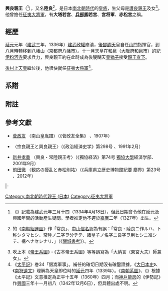 {{東亞男性歷史人物
|名稱 =興良親王
|身份 =日本[[親王_(東亞)|親王]]
|國家 =[[日本|大和王朝]]
|時代 =[[南北朝時代_(日本)|南北朝時代]]
|姓 =（無）
|名 =興良
|封爵 =[[親王|親王]]
|出生日期 =[[嘉曆|嘉曆]]元年（1326年）
|逝世日期 =不詳
|父親 = [[護良親王|護良親王]]
|母親 = {{link-ja|北畠師重|北畠師重}}女
|經歷 =[[征夷大將軍|征夷大將軍]]
}}
{{Japanese|japanese=興良親王|kana=おきよししんのう|romaji=Okiyoshi shin nō}}
'''興良親王'''（{{bd|1326年||？}}<ref>《{{link-ja|南方紀傳|南方紀伝}}》記載為建武元年三月十四（1334年4月18日），但此日期會令他在延元及興國年間的活動產生疑問。學者{{link-ja|安井久善|安井久善}}推定他不遲於[[嘉曆|嘉曆]]二年（1327年）出生。</ref>），又名'''陸良'''<ref>{{link-ja|天野信景|天野信景}}的《[[南朝紹運圖|南朝紹運圖]]》作「常良」、[[中山信名|中山信名]]認為有誤：「常良・陸良ニ作ルハ、{{link-ja|滿良親王|満良親王|常陸親王}}ト称シタマヒシ、常陸ノ二字ヲ分チテ、諸皇子ノ名字ニ良字ヲ用ヒシニ准シテ、構ヘナセシナリ、」（《[[關城書考|關城書考]]》）。</ref>，是日本[[南北朝時代_(日本)|南北朝時代]]的[[皇族|皇族]]，生父母是[[護良親王|護良親王]]及{{link-ja|北畠師重|北畠師重}}女<ref>吹上本《[[帝王系圖|帝王系圖]]》・《古本帝王系圖》等等誤寫為「大納言（東宮大夫）師兼女」。</ref>。他曾擔任[[征夷大將軍|征夷大將軍]]，有'''大塔若宮'''、'''[[兵部省|兵部卿]]若宮'''、'''宮将軍'''、'''赤松宮'''之稱。

== 經歷 ==
[[延元|延元]]元年（[[建武_(後醍醐天皇)|建武]]三年，1336年）[[建武政權|建武政權]]崩潰，[[後醍醐天皇|後醍醐天皇]]自任[[比叡山|山門]]指揮官，到八月時轉移到八幡山（[[京都府|京都府]][[八幡市|八幡市]]）。十一月天皇在[[和泉國|和泉]]{{link-ja|槙尾山|槇尾山|卷尾山}}（[[大阪府|大阪府]][[和泉市|和泉市]]）的[[紀伊国|紀伊]][[粉河寺|粉河寺]]要求兵力，興良親王約在此時成為後醍醐天皇[[猶子|猶子]]接受[[親王宣下|親王宣下]]。

[[後村上天皇|後村上天皇]]繼位後，他很快就任[[征夷大将軍|征夷大将軍]]<ref>《[[太平記|太平記]]》巻34「銀嵩軍事」。補任的確切日期沒有確鑿證據，《[[大日本史|大日本史]]》、《[[南狩遺文|南狩遺文]]》理解為天皇即位時的[[延元|延元]]四年（1339年）。《[[南朝系圖|南朝系圖]]》、《{{link-ja|系圖纂要|系図纂要}}》根據《太平記》文意推定為正平十五年（1360年）四月；而[[神戶良政|神戶能房]]的《伊勢記》作[[興國_(後村上天皇)|興國]]三年十一月初八（1342年12月6日），但具體出處不明。</ref>。

==系譜==
{{日本皇室南北朝}}

==附註==
{{reflist}}

== 參考文獻 ==
* [[菅政友|菅政友]] 〈南山皇胤譜〉（《菅政友全集》 {{link-ja|國書刊行會|国書刊行会}}、1907年）
* {{link-ja|安井久善|安井久善}} 〈宗良親王と興良親王〉（《政治経済史学》第298号 {{link-ja|政治經濟史學會|政治経済史学会|日本政治經濟史學研究所}}、1991年2月）
* [[新井孝重|新井孝重]] 〈興良・常陸親王考〉（《獨協経済》第74号 [[獨協大學|獨協大學]]経済学部、2001年9月）
* [[前田徹|前田徹]] 〈観応の擾乱と赤松則祐〉（《兵庫県立歴史博物館紀要 塵界》第23号 {{link-ja|兵庫縣立歷史博物館|兵庫県立歴史博物館}}、2012年）

{{start box|width=auto}}
{{s-mil}}
|-
{{s-before|[[成良親王|成良親王]]}}
{{s-title|[[征夷大將軍|征夷大將軍]]|1339年－？}}
{{s-after|[[宗良親王|宗良親王]]}}
{{end box}}

{{征夷大將軍}}

{{DEFAULTSORT:Okiyoshi Shinnou}}
[[Category:南北朝時代親王_(日本)|Category:南北朝時代親王 (日本)]]
[[Category:征夷大將軍|Category:征夷大將軍]]